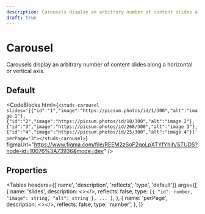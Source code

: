 ```yaml
---
description: Carousels display an arbitrary number of content slides along a horizontal or vertical axis.
draft: true
---
```


# Carousel

<HeaderComponent
  htmlTag="studs-carousel"
  jsxTag="StudsCarousel"
  version="Since 2.0"
  status="Draft"
  urlGithub="display/carousel.ts"
  urlStrbook="studs-display-carousel--docs"
/>

Carousels display an arbitrary number of content slides along a horizontal or vertical axis.

## Default

<ResizerFeatures>
  <studs-carousel
    slides='[{"id":"1","image":"https://picsum.photos/id/1/300","alt":"image 1"},{"id":"2","image":"https://picsum.photos/id/10/300","alt":"image 2"},{"id":"3","image":"https://picsum.photos/id/268/300","alt":"image 3"},{"id":"4","image":"https://picsum.photos/id/25/300","alt":"image 4"}]'
    perPage="3"></studs-carousel>
</ResizerFeatures>

<CodeBlocks
  html={`
<studs-carousel
    slides='[{"id":"1","image":"https://picsum.photos/id/1/300","alt":"image 1"},{"id":"2","image":"https://picsum.photos/id/10/300","alt":"image 2"},{"id":"3","image":"https://picsum.photos/id/268/300","alt":"image 3"},{"id":"4","image":"https://picsum.photos/id/25/300","alt":"image 4"}]'
    perPage="3"></studs-carousel>
  `}
  figmaUrl="https://www.figma.com/file/REEM2zSoF2qoLpXTYfYhih/STUDS?node-id=10076%3A73936&mode=dev"
/>

## Properties

<Tables
  headers={['name', 'description', 'reflects', 'type', 'default']}
  args={[
    {
      name: 'slides',
      description: <></>,
      reflects: false,
      type: `[{
          "id": number,
          "image": string,
          "alt": string
        },
        ...
      ]`,
    },
    {
      name: 'perPage',
      description: <></>,
      reflects: false,
      type: 'number',
    },
  ]}
></Tables>
